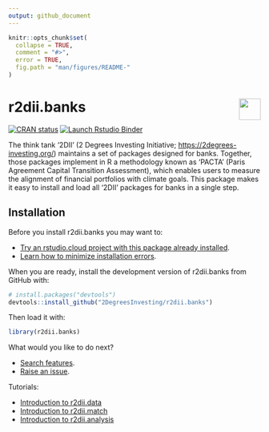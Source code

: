```yaml
---
output: github_document 
---
```

<!-- README.md is generated from README.Rmd. Please edit that file -->

```r
knitr::opts_chunk$set(
  collapse = TRUE,
  comment = "#>",
  error = TRUE,
  fig.path = "man/figures/README-"
)
```

# r2dii.banks <a href='https://github.com/2DegreesInvesting/r2dii.banks'><img src='https://imgur.com/A5ASZPE.png' align='right' height='43' /></a>

<!-- badges: start -->
[![CRAN status](https://www.r-pkg.org/badges/version/r2dii.banks)](https://CRAN.R-project.org/package=r2dii.banks)
[![Launch Rstudio Binder](http://mybinder.org/badge_logo.svg)](https://mybinder.org/v2/gh/2degreesinvesting/r2dii.banks/tutorials?urlpath=rstudio)
<!-- badges: end -->

The think tank '2DII' (2 Degrees Investing
Initiative; <https://2degrees-investing.org/>) maintains a set of
packages designed for banks. Together, those packages implement in R a
methodology known as 'PACTA' (Paris Agreement Capital Transition
Assessment), which enables users to measure the alignment of financial
portfolios with climate goals. This package makes it easy to install
and load all '2DII' packages for banks in a single step.

## Installation

Before you install r2dii.banks you may want to:

* [Try an rstudio.cloud project with this package already installed](https://rstudio.cloud/project/1424833).
* [Learn how to minimize installation errors](https://gist.github.com/maurolepore/a0187be9d40aee95a43f20a85f4caed6#installation).

When you are ready, install the development version of r2dii.banks from GitHub with:

```r
# install.packages("devtools")
devtools::install_github("2DegreesInvesting/r2dii.banks")
```

Then load it with:

```r
library(r2dii.banks)
```

What would you like to do next?

* [Search features](https://2degreesinvesting.github.io/r2dii.banks/articles/reference.html).
* [Raise an issue](https://2degreesinvesting.github.io/posts/2020-06-26-instructions-to-raise-an-issue/).

Tutorials:

* [Introduction to r2dii.data](https://2dii.shinyapps.io/intro-r2dii-data/)
* [Introduction to r2dii.match](https://2dii.shinyapps.io/intro-r2dii-match/)
* [Introduction to r2dii.analysis](https://2dii.shinyapps.io/intro-r2dii-analysis/)
